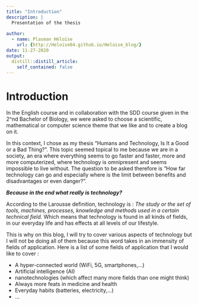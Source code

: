 ```yaml
---
title: "Introduction"
description: | 
  Presentation of the thesis
  
author:
  - name: Plasman Héloïse
    url: {http://Heloise04.github.io/Heloise_blog/}
date: 11-27-2020
output:
  distill::distill_article:
    self_contained: false
---
```


# Introduction 
In the English course and in collaboration with the SDD course given in the 2^nd Bachelor of Biology, we were asked to choose a scientific, mathematical or computer science theme that we like and to create a blog on it.

In this context, I chose as my thesis "Humans and Technology, Is It a Good or a Bad Thing?".
This topic seemed topical to me because we are in a society, an era where everything seems to go faster and faster, more and more computerized, where technology is omnipresent and seems impossible to live without. The question to be asked therefore is “How far technology can go and especially where is the limit between benefits and disadvantages or even danger?”.

__*Because in the end what really is technology?*__

According to the Larousse definition, technology is : *The study or the set of tools, machines, processes, knowledge and methods used in a certain technical field.* Which means that technology is found in all kinds of fields, in our everyday life and has effects at all levels of our lifestyle.

This is why on this blog, I will try to cover various aspects of technology but I will not be doing all of them because this word takes in an immensity of fields of application.
Here is a list of some fields of application that I would like to cover :

* A hyper-connected world (WiFi, 5G, smartphones,...)
* Artificial intelligence (AI)
* nanotechnologies (which affect many more fields than one might think)
* Always more feats in medicine and health
* Everyday habits (batteries, electricity,...)
* …
